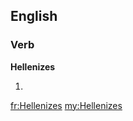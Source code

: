 ==English==

===Verb===
'''Hellenizes'''

# {{third-person singular of|Hellenize}}

[[fr:Hellenizes]]
[[my:Hellenizes]]